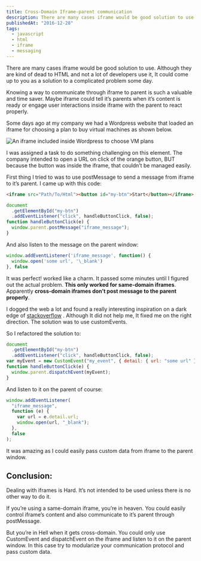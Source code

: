 ```yaml
---
title: Cross-Domain Iframe-parent communication
description: There are many cases iframe would be good solution to use. Although they are kind of dead to HTML and not a lot of developers use it, It could come up to you as a solution to a complicated problem some day
publishedAt: "2016-12-28"
tags:
  - javascript
  - html
  - iframe
  - messaging
---
```


There are many cases iframe would be good solution to use. Although they are kind of dead to HTML and not a lot of developers use it, It could come up to you as a solution to a complicated problem some day.

Knowing a way to communicate through iframe to parent is such a valuable and time saver. Maybe iframe could tell it’s parents when it’s content is ready or engage user interactions inside iframe with the parent to react properly.

Some days ago at my company we had a Wordpress website that loaded an iframe for choosing a plan to buy virtual machines as shown below.

![An iframe included inside Wordpress to choose VM plans](https://cdn-images-1.medium.com/max/1600/1*Npna_TbF8ChgAroSVkyu_Q.png)

I was assigned a task to do something challenging on this element. The company intended to open a URL on click of the orange button, BUT because the button was inside the iframe, that couldn’t be managed easily.

First thing I tried to was to use postMessage to send a message from iframe to it’s parent. I came up with this code:

```html
<iframe src="Path/To/Html"><button id="my-btn">Start</button></iframe>
```

```js
document
  .getElementById("my-btn")
  .addEventListener("click", handleButtonClick, false);
function handleButtonClick(e) {
  window.parent.postMessage("iframe_message");
}
```

And also listen to the message on the parent window:

```js
window.addEventListener('iframe_message', function() {
  window.open('some url', '\_blank')
}, false
```

It was perfect! worked like a charm. It passed some minutes until I figured out the actual problem. **This only worked for same-domain iframes**. Apparently **cross-domain iframes don’t post message to the parent properly**.

I dogged the web a lot and found a really interesting inspiration on a dark edge of [stackoverflow](https://stackoverflow.com/) . Although It did not help me, It fixed me on the right direction. The solution was to use customEvents.

So I refactored the solution to:

```js
document
  .getElementById("my-btn")
  .addEventListener("click", handleButtonClick, false);
var myEvent = new CustomEvent("my_event", { detail: { url: "some url" } });
function handleButtonClick(e) {
  window.parent.dispatchEvent(myEvent);
}
```

And listen to it on the parent of course:

```js
window.addEventListener(
  "iframe_message",
  function (e) {
    var url = e.detail.url;
    window.open(url, "_blank");
  },
  false
);
```

It was amazing as I could easily pass custom data from iframe to the parent window.

## Conclusion:

Dealing with iframes is Hard. It’s not intended to be used unless there is no other way to do it.

If you’re using a same-domain iframe, you’re in heaven. You could easily control iframe’s content and also communicate to it’s parent through postMessage.

But you’re in Hell when it gets cross-domain. You could only use CustomEvent and dispatchEvent on the iframe and listen to it on the parent window. In this case try to modularize your communication protocol and pass custom data.
